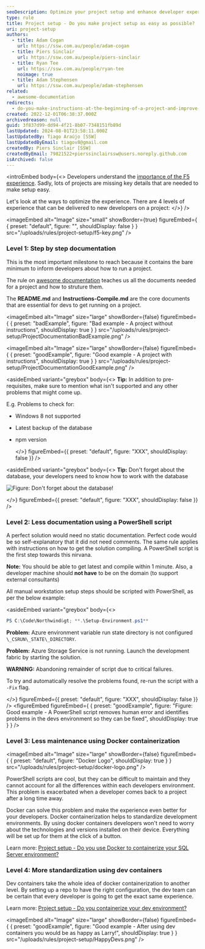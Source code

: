 ```yaml
---
seoDescription: Optimize your project setup and enhance developer experience with tips on documentation, PowerShell scripts, Docker containerization, and dev containers for streamlined workflows
type: rule
title: Project setup - Do you make project setup as easy as possible?
uri: project-setup
authors:
  - title: Adam Cogan
    url: https://ssw.com.au/people/adam-cogan
  - title: Piers Sinclair
    url: https://ssw.com.au/people/piers-sinclair
  - title: Ryan Tee
    url: https://ssw.com.au/people/ryan-tee
    noimage: true
  - title: Adam Stephensen
    url: https://ssw.com.au/people/adam-stephensen
related:
  - awesome-documentation
redirects:
  - do-you-make-instructions-at-the-beginning-of-a-project-and-improve-them-gradually
created: 2022-12-01T06:38:37.000Z
archivedreason: null
guid: 3f837d99-dd94-4f21-8b07-7348151fb89d
lastUpdated: 2024-08-01T23:58:11.000Z
lastUpdatedBy: Tiago Araújo [SSW]
lastUpdatedByEmail: tiagov8@gmail.com
createdBy: Piers Sinclair [SSW]
createdByEmail: 79821522+pierssinclairssw@users.noreply.github.com
isArchived: false
---
```

<introEmbed
  body={<>
Developers understand the [importance of the F5 experience](/developer-experience). Sadly, lots of projects are missing key details that are needed to make setup easy.

Let's look at the ways to optimize the experience. There are 4 levels of experience that can be delivered to new developers on a project:
  </>}
/>

<imageEmbed
  alt="Image"
  size="small"
  showBorder={true}
  figureEmbed={ {
    preset: "default",
    figure: "",
    shouldDisplay: false
  } }
  src="/uploads/rules/project-setup/f5-key.png"
/>


### Level 1: Step by step documentation

This is the most important milestone to reach because it contains the bare minimum to inform developers about how to run a project.

The rule on [awesome documentation](/awesome-documentation) teaches us all the documents needed for a project and how to struture them.

The **README.md** and **Instructions-Compile.md** are the core documents that are essential for devs to get running on a project.

<imageEmbed
  alt="Image"
  size="large"
  showBorder={false}
  figureEmbed={ {
    preset: "badExample",
    figure: "Bad example - A project without instructions",
    shouldDisplay: true
  } }
  src="/uploads/rules/project-setup/ProjectDocumentationBadExample.png"
/>


<imageEmbed
  alt="Image"
  size="large"
  showBorder={false}
  figureEmbed={ {
    preset: "goodExample",
    figure: "Good example - A project with instructions",
    shouldDisplay: true
  } }
  src="/uploads/rules/project-setup/ProjectDocumentationGoodExample.png"
/>



<asideEmbed
  variant="greybox"
  body={<>
    **Tip:** In addition to pre-requisites, make sure to mention what isn't supported and any other problems that might come up.

E.g. Problems to check for:

* Windows 8 not supported
* Latest backup of the database
* npm version

  </>}
  figureEmbed={{
    preset: "default",
    figure: "XXX",
    shouldDisplay: false
  }}
/>



<asideEmbed
  variant="greybox"
  body={<>
    **Tip:** Don't forget about the database, your developers need to know how to work with the database

![Figure: Don't forget about the database!](/uploads/rules/project-setup/EFCoreMigrations.png)

  </>}
  figureEmbed={{
    preset: "default",
    figure: "XXX",
    shouldDisplay: false
  }}
/>


### Level 2: Less documentation using a PowerShell script

A perfect solution would need no static documentation. Perfect code would be so self-explanatory that it did not need comments. The same rule applies with instructions on how to get the solution compiling. A PowerShell script is the first step towards this nirvana.

**Note:** You should be able to get latest and compile within 1 minute. Also, a developer machine should **not have** to be on the domain (to support external consultants)

All manual workstation setup steps should be scripted with PowerShell, as per the below example:


<asideEmbed
  variant="greybox"
  body={<>
    
```powershell
PS C:\Code\Northwind&gt; **.\Setup-Environment.ps1**
```

**Problem:** Azure environment variable run state directory is not configured `\_CSRUN\_STATE\_DIRECTORY`.

**Problem:** Azure Storage Service is not running. Launch the development fabric by starting the solution.

**WARNING:** Abandoning remainder of script due to critical failures.

To try and automatically resolve the problems found, re-run the script with a `-Fix` flag.

  </>}
  figureEmbed={{
    preset: "default",
    figure: "XXX",
    shouldDisplay: false
  }}
/>
<figureEmbed figureEmbed={ {
  preset: "goodExample",
  figure: "Figure: Good example - A PowerShell script removes human error and identifies problems in the devs environment so they can be fixed",
  shouldDisplay: true
} } />


### Level 3: Less maintenance using Docker containerization


<imageEmbed
  alt="Image"
  size="large"
  showBorder={false}
  figureEmbed={ {
    preset: "default",
    figure: "Docker Logo",
    shouldDisplay: true
  } }
  src="/uploads/rules/project-setup/docker-logo.png"
/>


PowerShell scripts are cool, but they can be difficult to maintain and they cannot account for all the differences within each developers environment. This problem is exacerbated when a developer comes back to a project after a long time away.

Docker can solve this problem and make the experience even better for your developers. Docker containerization helps to standardize development environments. By using docker containers developers won't need to worry about the technologies and versions installed on their device. Everything will be set up for them at the click of a button.

Learn more: [Project setup - Do you use Docker to containerize your SQL Server environment?](/containerize-sql-server)

### Level 4: More standardization using dev containers

Dev containers take the whole idea of docker containerization to another level. By setting up a repo to have the right configuration, the dev team can be certain that every developer is going to get the exact same experience.

Learn more: [Project setup - Do you containerize your dev environment?](/dev-containers)

<imageEmbed
  alt="Image"
  size="large"
  showBorder={false}
  figureEmbed={ {
    preset: "goodExample",
    figure: "Good example - After using dev containers you would be as happy as Larry!",
    shouldDisplay: true
  } }
  src="/uploads/rules/project-setup/HappyDevs.png"
/>
